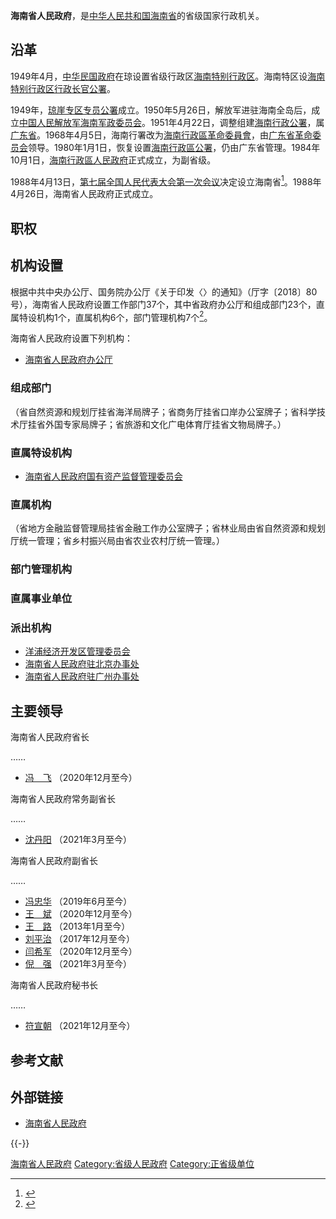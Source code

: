 {{Infobox PRCG
|机构名称=海南省人民政府
|标志1=National Emblem of the People's Republic of China (2).svg
|标志1说明=[[s:国务院关于国家行政机关和企业事业单位社会团体印章管理的规定|1999年规定]]：[[印章|印章]][[直径|直径]]5[[厘米|厘米]]，中央刊[[中华人民共和国国徽|国徽]]，由[[中华人民共和国国务院|国务院]]制发。
|职位1=[[海南省省长列表|省长]]
|人员1=[[冯飞|冯飞]]
|职位2=副省长
|人员2=[[沈丹阳|沈丹阳]]、{{wrap}}[[冯忠华|冯忠华]]、{{wrap}}[[王斌_(1971年)|王斌]]、{{wrap}}[[王路_(1963年)|王路]]、{{wrap}}[[刘平治|刘平治]]、{{wrap}}[[闫希军_(1963年)|闫希军]]、{{wrap}}[[倪强|倪强]]
|人数2=7
|职位3=秘书长
|人员3=[[符宣朝|符宣朝]]
|授权法源=[[s:中华人民共和国宪法|中华人民共和国宪法]]
|组织法规=[[s:中华人民共和国地方各级人民代表大会和地方各级人民政府组织法|中华人民共和国地方各级人民代表大会和地方各级人民政府组织法]]<br>[[s:海南省人民政府工作规则|海南省人民政府工作规则]]
|业务上级机构=[[中华人民共和国国务院|中华人民共和国国务院]]
|组织上级机构=[[海南省人民代表大会|海南省人民代表大会]]<br>[[海南省人民代表大会常务委员会|海南省人民代表大会常务委员会]]
|中共上级=[[中国共产党海南省委员会|中国共产党海南省委员会]]
|中共本级=[[中国共产党海南省人民政府党组|中国共产党海南省人民政府党组]]
|机构类型=[[:分类:省级人民政府|省级人民政府]]
|行政级别=正省级
|子类1=办公厅
|子项1=1
|子类2=组成部门
|子项2=23
|子类3=直属特设机构
|子项3=1
|子类4=直属机构
|子项4=6
|子类5=部门管理机构
|子项5=7
|地址1=[[海南省|海南省]][[海口市|海口市]][[美蘭區|美蘭區]]大英山西二街
|官网1={{Official|http://www.hainan.gov.cn|海南省人民政府网}}
|场所1=海南省人民政府办公厅
|电话1={{Tel|86|898|65236823}}
|a=[[中国共产党海南省委员会|中国共产党海南省委员会]]
|b=[[海南省人民代表大会常务委员会|海南省人民代表大会常务委员会]]
|c=[[中国人民政治协商会议海南省委员会|中国人民政治协商会议海南省委员会]]
|d=[[中国共产党海南省纪律检查委员会|中国共产党海南省纪律检查委员会]]
|e=[[海南省监察委员会|海南省监察委员会]]
|f=[[海南省高级人民法院|海南省高级人民法院]]
|g=[[海南省人民检察院|海南省人民检察院]]
|h=[[中国人民解放军海南省军区|中国人民解放军海南省军区]]
}}
'''海南省人民政府'''，是[[中华人民共和国|中华人民共和国]][[海南省|海南省]]的省级国家行政机关。

== 沿革 ==
1949年4月，[[中华民国政府|中华民国政府]]在琼设置省级行政区[[海南特别行政区|海南特别行政区]]。海南特区设[[海南特别行政区|海南特别行政区行政长官公署]]。

1949年，[[琼崖专区|琼崖专区专员公署]]成立。1950年5月26日，解放军进驻海南全岛后，成立[[中国人民解放军海南军政委员会|中国人民解放军海南军政委员会]]。1951年4月22日，调整组建[[海南行政公署|海南行政公署]]，属[[广东省|广东省]]。1968年4月5日，海南行署改为[[海南行政區革命委員會|海南行政區革命委員會]]，由[[广东省革命委员会|广东省革命委员会]]领导。1980年1月1日，恢复设置[[海南行政區公署|海南行政區公署]]，仍由广东省管理。1984年10月1日，[[海南行政區人民政府|海南行政區人民政府]]正式成立，为副省级。

1988年4月13日，[[第七届全国人民代表大会第一次会议|第七届全国人民代表大会第一次会议]]决定设立海南省<ref>{{Cite web|url=http://www.npc.gov.cn/wxzl/gongbao/2000-12/05/content_5004499.htm|title=全国人民代表大会关于设立海南省的决定_中国人大网|accessdate=2018-04-13|work=www.npc.gov.cn|archive-date=2020-12-05|archive-url=https://web.archive.org/web/20201205182405/http://www.npc.gov.cn/wxzl/gongbao/2000-12/05/content_5004499.htm|dead-url=no}}</ref>。1988年4月26日，海南省人民政府正式成立。

== 职权 ==
{{:人民政府}}

== 机构设置 ==
根据中共中央办公厅、国务院办公厅《关于印发〈{{s|海南省机构改革方案}}〉的通知》（厅字〔2018〕80号），海南省人民政府设置工作部门37个，其中省政府办公厅和组成部门23个，直属特设机构1个，直属机构6个，部门管理机构7个<ref name="三定方案">{{cite web |author1=搜狐网编辑 |title=改革：《海南省机构改革实施方案》全文 |url=http://m.sohu.com/a/257685156_694812 |website=搜狐网新闻 |accessdate=2018-10-20 |location=北京 |language=zh-cn |archive-date=2018-10-20 |archive-url=https://web.archive.org/web/20181020223822/http://m.sohu.com/a/257685156_694812 |dead-url=no }}</ref>。

海南省人民政府设置下列机构：
*[[海南省人民政府办公厅|海南省人民政府办公厅]]
=== 组成部门 ===
{{columns-list|2|
*[[海南省发展和改革委员会|海南省发展和改革委员会]]
*[[海南省自然资源和规划厅|海南省自然资源和规划厅]]
*[[海南省旅游和文化广电体育厅|海南省旅游和文化广电体育厅]]
*[[海南省生态环境厅|海南省生态环境厅]]
*[[海南省农业农村厅|海南省农业农村厅]]
*[[海南省工业和信息化厅|海南省工业和信息化厅]]
*[[海南省商务厅|海南省商务厅]]
*[[海南省科学技术厅|海南省科学技术厅]]
*[[海南省财政厅|海南省财政厅]]
*[[海南省人力资源和社会保障厅|海南省人力资源和社会保障厅]]
*[[海南省教育厅|海南省教育厅]]
*[[海南省卫生健康委员会|海南省卫生健康委员会]]
*[[海南省公安厅|海南省公安厅]]
*[[海南省司法厅|海南省司法厅]]
*[[海南省民政厅|海南省民政厅]]
*[[海南省民族宗教事务委员会|海南省民族宗教事务委员会]]
*[[海南省住房和城乡建设厅|海南省住房和城乡建设厅]]
*[[海南省交通运输厅|海南省交通运输厅]]
*[[海南省审计厅|海南省审计厅]]
*[[海南省外事办公室|海南省外事办公室]]
*[[海南省水务厅|海南省水务厅]]
*[[海南省退役军人事务厅|海南省退役军人事务厅]]
*[[海南省应急管理厅|海南省应急管理厅]]
}}
（省自然资源和规划厅挂省海洋局牌子；省商务厅挂省口岸办公室牌子；省科学技术厅挂省外国专家局牌子；省旅游和文化广电体育厅挂省文物局牌子。）

=== 直属特设机构 ===
*[[海南省人民政府国有资产监督管理委员会|海南省人民政府国有资产监督管理委员会]]

=== 直属机构 ===
{{columns-list|2|
*[[海南省地方金融监督管理局|海南省地方金融监督管理局]]
*[[海南省市场监督管理局|海南省市场监督管理局]]
*[[海南省医疗保障局|海南省医疗保障局]]
*[[海南省统计局|海南省统计局]]
*[[海南省林业局|海南省林业局]]
*[[海南省乡村振兴局|海南省乡村振兴局]]
}}
（省地方金融监督管理局挂省金融工作办公室牌子；省林业局由省自然资源和规划厅统一管理；省乡村振兴局由省农业农村厅统一管理。）

=== 部门管理机构 ===
{{columns-list|2|
*[[海南省信访局|海南省信访局]]，由[[海南省人民政府办公厅|省政府办公厅]]管理
*[[海南省机关事务管理局|海南省机关事务管理局]]，由[[海南省人民政府办公厅|省政府办公厅]]管理
*[[海南省粮食和物资储备局|海南省粮食和物资储备局]]，由[[海南省发展和改革委员会|省发展和改革委员会]]管理
*[[海南省监狱管理局|海南省监狱管理局]]，由[[海南省司法厅|省司法厅]]管理
*[[海南省戒毒管理局|海南省戒毒管理局]]，由[[海南省司法厅|省司法厅]]管理
*[[海南省药品监督管理局|海南省药品监督管理局]]，由[[海南省市场监督管理局|省市场监督管理局]]管理
*[[海南省知识产权局|海南省知识产权局]]，由[[海南省市场监督管理局|省市场监督管理局]]管理
}}

=== 直属事业单位 ===
{{columns-list|2|
*[[海南省供销合作联社|海南省供销合作联社]]
*[[海南省人民政府政务服务中心|海南省人民政府政务服务中心]]
*[[中国南海研究院|中国南海研究院]]
*[[海南省农业科学院|海南省农业科学院]]
*[[海南省社会保险服务中心|海南省社会保险服务中心]]
*[[海南省住房公积金管理局|海南省住房公积金管理局]]
*[[海南广播电视总台|海南广播电视总台]]
*[[海南省大数据管理局|海南省大数据管理局]]
}}

=== 派出机构 ===
* [[洋浦经济开发区|洋浦经济开发区管理委员会]]
* [[海南省人民政府驻北京办事处|海南省人民政府驻北京办事处]]
* [[海南省人民政府驻广州办事处|海南省人民政府驻广州办事处]]

== 主要领导 ==
{{参见|海南省省长列表}}
{{col-begin}}
{{col-2}}
; 海南省人民政府省长
……
* [[冯飞|冯　飞]] （2020年12月至今）
{{col-2}}
; 海南省人民政府常务副省长
……
* [[沈丹阳|沈丹阳]] （2021年3月至今）
; 海南省人民政府副省长
……
* [[冯忠华|冯忠华]] （2019年6月至今）
* [[王斌_(1971年)|王　斌]] （2020年12月至今）
* [[王路_(1963年)|王　路]] （2013年1月至今）
* [[刘平治|刘平治]] （2017年12月至今）
* [[闫希军_(1963年)|闫希军]] （2020年12月至今）
* [[倪强|倪　强]] （2021年3月至今）
; 海南省人民政府秘书长
……
* [[符宣朝|符宣朝]] （2021年12月至今）
{{col-end}}

== 参考文献 ==
{{Reflist|2}}

==外部链接==
*[http://www.hainan.gov.cn/ 海南省人民政府] {{Wayback|url=http://www.hainan.gov.cn/ |date=20160801121736 }}

{{-}}
{{中华人民共和国各省级行政区|行政机关}}
{{中华人民共和国海南省地方领导人|nocat}}

[[Category:海南省人民政府|]]
[[Category:省级人民政府|Category:省级人民政府]]
[[Category:正省级单位|Category:正省级单位]]